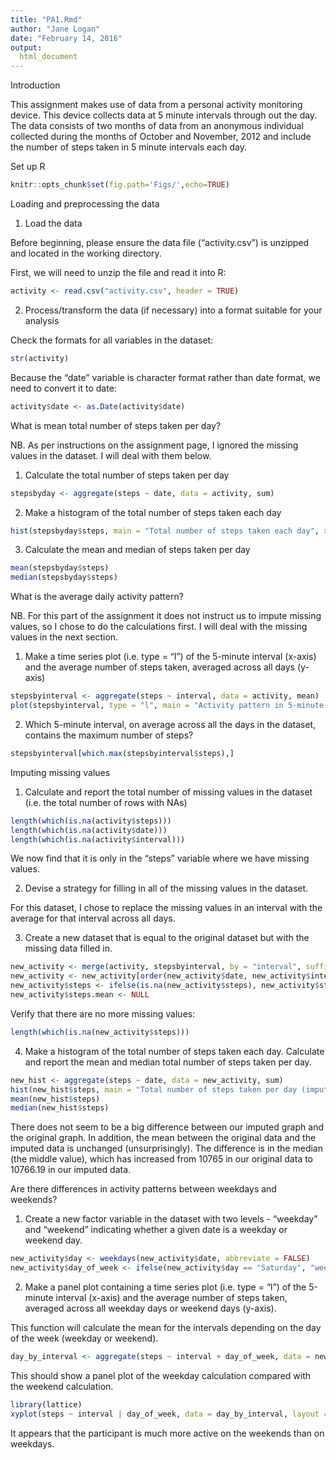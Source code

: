 ```yaml
---
title: "PA1.Rmd"
author: "Jane Logan"
date: "February 14, 2016"
output: 
  html_document
---
```

Introduction

This assignment makes use of data from a personal activity monitoring device. This device collects data at 5 minute intervals through out the day. The data consists of two months of data from an anonymous individual collected during the months of October and November, 2012 and include the number of steps taken in 5 minute intervals each day.

Set up R

```r
knitr::opts_chunk$set(fig.path='Figs/',echo=TRUE)
```

Loading and preprocessing the data

1. Load the data

Before beginning, please ensure the data file ("activity.csv") is unzipped and located in the working directory.

First, we will need to unzip the file and read it into R:
```r
activity <- read.csv("activity.csv", header = TRUE)
```

2. Process/transform the data (if necessary) into a format suitable for your analysis

Check the formats for all variables in the dataset:
```r
str(activity)
```

Because the "date" variable is character format rather than date format, we need to convert it to date:
```r
activity$date <- as.Date(activity$date)
```

What is mean total number of steps taken per day?

NB. As per instructions on the assignment page, I ignored the missing values in the dataset. I will deal with them below.

1. Calculate the total number of steps taken per day
```r
stepsbyday <- aggregate(steps ~ date, data = activity, sum)
```

2. Make a histogram of the total number of steps taken each day
```r
hist(stepsbyday$steps, main = "Total number of steps taken each day", xlab = "")
```

3. Calculate the mean and median of steps taken per day
```r
mean(stepsbyday$steps)
median(stepsbyday$steps)
```

What is the average daily activity pattern?

NB. For this part of the assignment it does not instruct us to impute missing values, so I chose to do the calculations first. I will deal with the missing values in the next section.

1. Make a time series plot (i.e. type = "l") of the 5-minute interval (x-axis) and the average number of steps taken, averaged across all days (y-axis)
```r
stepsbyinterval <- aggregate(steps ~ interval, data = activity, mean)
plot(stepsbyinterval, type = "l", main = "Activity pattern in 5-minute intervals", xlab = "5-minute interval")
```

2. Which 5-minute interval, on average across all the days in the dataset, contains the maximum number of steps?
```r
stepsbyinterval[which.max(stepsbyinterval$steps),]
```


Imputing missing values

1. Calculate and report the total number of missing values in the dataset (i.e. the total number of rows with NAs)
```r
length(which(is.na(activity$steps)))
length(which(is.na(activity$date)))
length(which(is.na(activity$interval)))
```

We now find that it is only in the "steps" variable where we have missing values.

2. Devise a strategy for filling in all of the missing values in the dataset.

For this dataset, I chose to replace the missing values in an interval with the average for that interval across all days.

3. Create a new dataset that is equal to the original dataset but with the missing data filled in.
```r
new_activity <- merge(activity, stepsbyinterval, by = "interval", suffixes = c("", ".mean"))
new_activity <- new_activity[order(new_activity$date, new_activity$interval),]
new_activity$steps <- ifelse(is.na(new_activity$steps), new_activity$steps.mean, new_activity$steps)
new_activity$steps.mean <- NULL
```

Verify that there are no more missing values:
```r
length(which(is.na(new_activity$steps)))
```

4. Make a histogram of the total number of steps taken each day. Calculate and report the mean and median total number of steps taken per day.
```r
new_hist <- aggregate(steps ~ date, data = new_activity, sum)
hist(new_hist$steps, main = "Total number of steps taken per day (imputed)", xlab = "Steps")
mean(new_hist$steps)
median(new_hist$steps)
```

There does not seem to be a big difference between our imputed graph and the original graph. In addition, the mean between the original data and the imputed data is unchanged (unsurprisingly). The difference is in the median (the middle value), which has increased from 10765 in our original data to 10766.19 in our imputed data.

Are there differences in activity patterns between weekdays and weekends?

1. Create a new factor variable in the dataset with two levels - "weekday" and "weekend" indicating whether a given date is a weekday or weekend day.
```r
new_activity$day <- weekdays(new_activity$date, abbreviate = FALSE)
new_activity$day_of_week <- ifelse(new_activity$day == "Saturday", "weekend", ifelse(new_activity$day == "Sunday", "weekend", "weekday"))
```

2. Make a panel plot containing a time series plot (i.e. type = "l") of the 5-minute interval (x-axis) and the average number of steps taken, averaged across all weekday days or weekend days (y-axis).

This function will calculate the mean for the intervals depending on the day of the week (weekday or weekend).
```r
day_by_interval <- aggregate(steps ~ interval + day_of_week, data = new_activity, mean)
```

This should show a panel plot of the weekday calculation compared with the weekend calculation.
```r
library(lattice)
xyplot(steps ~ interval | day_of_week, data = day_by_interval, layout = c(1,2), type = "l")
```

It appears that the participant is much more active on the weekends than on weekdays.
